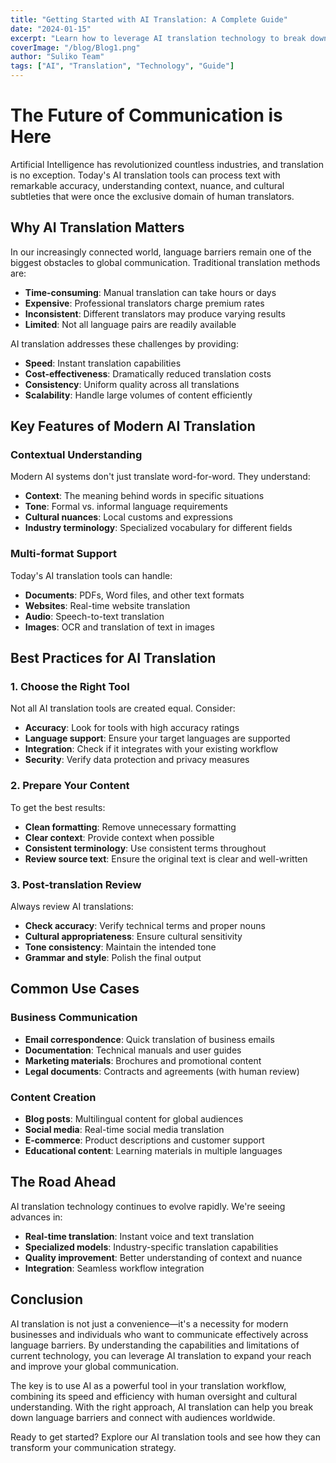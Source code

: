 ```yaml
---
title: "Getting Started with AI Translation: A Complete Guide"
date: "2024-01-15"
excerpt: "Learn how to leverage AI translation technology to break down language barriers and expand your global reach. This comprehensive guide covers everything from basic concepts to advanced implementation strategies."
coverImage: "/blog/Blog1.png"
author: "Suliko Team"
tags: ["AI", "Translation", "Technology", "Guide"]
---
```


# The Future of Communication is Here

Artificial Intelligence has revolutionized countless industries, and translation is no exception. Today's AI translation tools can process text with remarkable accuracy, understanding context, nuance, and cultural subtleties that were once the exclusive domain of human translators.

## Why AI Translation Matters

In our increasingly connected world, language barriers remain one of the biggest obstacles to global communication. Traditional translation methods are:

- **Time-consuming**: Manual translation can take hours or days
- **Expensive**: Professional translators charge premium rates
- **Inconsistent**: Different translators may produce varying results
- **Limited**: Not all language pairs are readily available

AI translation addresses these challenges by providing:

- **Speed**: Instant translation capabilities
- **Cost-effectiveness**: Dramatically reduced translation costs
- **Consistency**: Uniform quality across all translations
- **Scalability**: Handle large volumes of content efficiently

## Key Features of Modern AI Translation

### Contextual Understanding

Modern AI systems don't just translate word-for-word. They understand:

- **Context**: The meaning behind words in specific situations
- **Tone**: Formal vs. informal language requirements
- **Cultural nuances**: Local customs and expressions
- **Industry terminology**: Specialized vocabulary for different fields

### Multi-format Support

Today's AI translation tools can handle:

- **Documents**: PDFs, Word files, and other text formats
- **Websites**: Real-time website translation
- **Audio**: Speech-to-text translation
- **Images**: OCR and translation of text in images

## Best Practices for AI Translation

### 1. Choose the Right Tool

Not all AI translation tools are created equal. Consider:

- **Accuracy**: Look for tools with high accuracy ratings
- **Language support**: Ensure your target languages are supported
- **Integration**: Check if it integrates with your existing workflow
- **Security**: Verify data protection and privacy measures

### 2. Prepare Your Content

To get the best results:

- **Clean formatting**: Remove unnecessary formatting
- **Clear context**: Provide context when possible
- **Consistent terminology**: Use consistent terms throughout
- **Review source text**: Ensure the original text is clear and well-written

### 3. Post-translation Review

Always review AI translations:

- **Check accuracy**: Verify technical terms and proper nouns
- **Cultural appropriateness**: Ensure cultural sensitivity
- **Tone consistency**: Maintain the intended tone
- **Grammar and style**: Polish the final output

## Common Use Cases

### Business Communication

- **Email correspondence**: Quick translation of business emails
- **Documentation**: Technical manuals and user guides
- **Marketing materials**: Brochures and promotional content
- **Legal documents**: Contracts and agreements (with human review)

### Content Creation

- **Blog posts**: Multilingual content for global audiences
- **Social media**: Real-time social media translation
- **E-commerce**: Product descriptions and customer support
- **Educational content**: Learning materials in multiple languages

## The Road Ahead

AI translation technology continues to evolve rapidly. We're seeing advances in:

- **Real-time translation**: Instant voice and text translation
- **Specialized models**: Industry-specific translation capabilities
- **Quality improvement**: Better understanding of context and nuance
- **Integration**: Seamless workflow integration

## Conclusion

AI translation is not just a convenience—it's a necessity for modern businesses and individuals who want to communicate effectively across language barriers. By understanding the capabilities and limitations of current technology, you can leverage AI translation to expand your reach and improve your global communication.

The key is to use AI as a powerful tool in your translation workflow, combining its speed and efficiency with human oversight and cultural understanding. With the right approach, AI translation can help you break down language barriers and connect with audiences worldwide.

Ready to get started? Explore our AI translation tools and see how they can transform your communication strategy.

